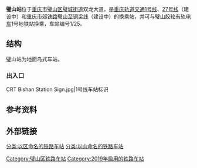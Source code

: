 {{Otheruses
|subject=[[重庆轨道交通|重庆轨道交通]]与[[重庆市郊铁路|重庆市郊铁路]]系统中的轨道璧山站
|other=位于[[重庆市|重庆市]][[璧山区|璧山区]][[青杠街道|青杠街道]]棕树村的国铁璧山站
|璧山站 (中国铁路)
|disambig=无
}}
{{distinguish|碧山地铁站}}
{{Infobox station
|name=璧山
|eng_name=Bishan
|linecolour={{重庆轨道交通颜色|1}}
|linecolour2={{重庆轨道交通颜色|27}}
|image=Platform of Bishan Station Line 1.jpg
|caption=1号线站台
|code={{重庆轨道交通车站编号||1|2|5}}
|country={{PRC}}
|borough=[[重庆市|重庆市]][[璧山区|璧山区]][[璧城街道|璧城街道]]
|address=双龙大道
|coordinates={{coord|29.614951|106.228621|display=inline,title}}
|owned={{重庆轨道交通线路名|1|narrow}}：[[重庆市轨道交通（集团）有限公司|重庆市轨道交通（集团）有限公司]]<br />{{重庆轨道交通线路名|27|narrow}}：[[重庆市铁路（集团）有限公司|重庆市铁路（集团）有限公司]]<br />[[重庆市郊铁路璧铜线|璧铜线]]：[[重庆市渝西快线建设运营有限公司|重庆市渝西快线建设运营有限公司]]<br />[[璧山胶轮有轨电车|璧山胶轮有轨电车]]：[[重庆云巴轨道交通运营管理有限公司|重庆云巴轨道交通运营管理有限公司]]
|operator={{重庆轨道交通线路名|1|narrow}}：[[重庆市轨道交通（集团）有限公司|重庆市轨道交通（集团）有限公司]]<br />{{重庆轨道交通线路名|27|narrow}}：[[重庆市铁路（集团）有限公司|重庆市铁路（集团）有限公司]]<br />[[重庆市郊铁路璧铜线|璧铜线]]：[[重庆市渝西快线建设运营有限公司|重庆市渝西快线建设运营有限公司]]<br />[[璧山胶轮有轨电车|璧山胶轮有轨电车]]：[[重庆云巴轨道交通运营管理有限公司|重庆云巴轨道交通运营管理有限公司]]
|line={{重庆轨道交通线路名|1|narrow|long}}<br />{{重庆轨道交通线路名|27|narrow|long}}（建设中）<br />[[重庆市郊铁路璧铜线|重庆市郊铁路璧山至铜梁线]]（建设中）<br />[[璧山胶轮有轨电车|璧山胶轮有轨电车]]
|levels={{重庆轨道交通线路名|1|narrow}}：2层
|interchange=
|type=地面车站
|platform=1座[[岛式站台|岛式站台]]
|tracks=2条
|exits=3个
|opened={{重庆轨道交通线路名|1|narrow}}：2019年12月30日<ref>{{cite web|url=https://weibo.com/2152519810/In9DBbir0|title=【地铁环线西南半环、1号线尖璧段今日14时开通试运营】|date=2019-12-30}}</ref>
|services={{Adjacent stations|system=重庆轨道交通
|line1=1|left1=尖顶坡
|header2=未开通
|line2=27|right2=虎溪
}}
|timetable={{车站首末班时刻|重庆轨道交通|璧山}}
}}
'''璧山站'''位于[[重庆市|重庆市]][[璧山区|璧山区]][[璧城街道|璧城街道]]双龙大道，是[[重庆轨道交通|重庆轨道交通]][[重庆轨道交通1号线|1号线]]、[[重庆轨道交通27号线|27号线]]（建设中）和[[重庆市郊铁路|重庆市郊铁路]][[重庆市郊铁路璧铜线|璧山至铜梁线]]（建设中）的换乘站，并可与[[璧山胶轮有轨电车|璧山胶轮有轨电车]]1号地铁站换乘，车站编号1/25。

== 结构 ==
璧山站为地面岛式车站。
{{城轨车站结构
|floor1=F2|label1A=站台|text1A={{重庆轨道交通设施列表|无障碍电梯|候车室}}
 |map1A={{PlatformMap|I|system=重庆轨道交通|line=1|textR3=~~ ~~{{PlatformMap/Interline|{{small|往[[璧山车辆段|璧山车辆段]]}}}}|next1=尖顶坡|switchR1=rDPT+|boundR=hard}}
|floor2=F1|label2A=站厅|text2A={{重庆轨道交通设施列表|票务|出口|无障碍电梯|无障碍卫生间}}}}

=== 出入口 ===

{{重庆轨道交通出口列表|allopen=1|
{{重庆轨道交通出口|1|双龙大道|}}
{{重庆轨道交通出口|2|双龙大道|}}
{{重庆轨道交通出口|3|双龙大道|}}
}}

<gallery>
CRT Bishan Station Sign.jpg|1号线车站标识
</gallery>

== 参考资料 ==
{{reflist}}

== 外部链接 ==
{{Commonscat|Bishan Station (Chongqing Rail Transit)}}

{{重庆轨道交通站点|1=1|27=1}}
{{重庆市郊铁路璧铜线}}

[[Category:璧山区铁路车站|Category:璧山区铁路车站]]
[[Category:2019年启用的铁路车站|Category:2019年启用的铁路车站]]
[[分类:以区命名的铁路车站|分类:以区命名的铁路车站]]
[[分类:以山命名的铁路车站|分类:以山命名的铁路车站]]
